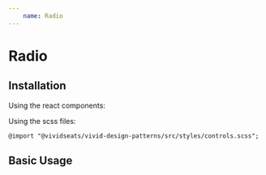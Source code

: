 ```yaml
---
    name: Radio
---
```




# Radio
## Installation
Using the react components:


Using the scss files:

    @import "@vividseats/vivid-design-patterns/src/styles/controls.scss";

## Basic Usage
<Playground>
    <Radio value="cc" label="Credit Card"/>
    <Radio value="pp" label="PayPal" id="2"/>
    <Radio value="pp_credit" label="PayPal Credit" disabled/>
</Playground>